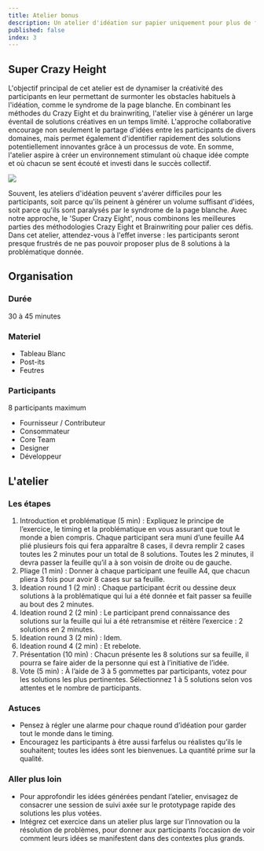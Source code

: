 ```yaml
---
title: Atelier bonus
description: Un atelier d'idéation sur papier uniquement pour plus de fun
published: false
index: 3
---
```


## Super Crazy Height

L'objectif principal de cet atelier est de dynamiser la créativité des participants en leur permettant de surmonter les obstacles habituels à l'idéation, comme le syndrome de la page blanche. En combinant les méthodes du Crazy Eight et du brainwriting, l'atelier vise à générer un large éventail de solutions créatives en un temps limité. L'approche collaborative encourage non seulement le partage d'idées entre les participants de divers domaines, mais permet également d'identifier rapidement des solutions potentiellement innovantes grâce à un processus de vote. En somme, l'atelier aspire à créer un environnement stimulant où chaque idée compte et où chacun se sent écouté et investi dans le succès collectif.

![](/workshops/super-crazy-eight.png)

Souvent, les ateliers d'idéation peuvent s'avérer difficiles pour les participants, soit parce qu'ils peinent à générer un volume suffisant d'idées, soit parce qu'ils sont paralysés par le syndrome de la page blanche. Avec notre approche, le 'Super Crazy Eight', nous combinons les meilleures parties des méthodologies Crazy Eight et Brainwriting pour palier ces défis. Dans cet atelier, attendez-vous à l'effet inverse : les participants seront presque frustrés de ne pas pouvoir proposer plus de 8 solutions à la problématique donnée.

## Organisation

### Durée

30 à 45 minutes

### Materiel

- Tableau Blanc
- Post-its
- Feutres

### Participants

8 participants maximum

- Fournisseur / Contributeur
- Consommateur
- Core Team
- Designer
- Développeur


## L'atelier

### Les étapes 

1. Introduction et problématique (5 min) : Expliquez le principe de l’exercice, le timing et la problématique en vous assurant que tout le monde a bien compris. Chaque participant sera muni d’une feuille A4 plié plusieurs fois qui fera apparaître 8 cases, il devra remplir 2 cases toutes les 2 minutes pour un total de 8 solutions. Toutes les 2 minutes, il devra passer la feuille qu’il a à son voisin de droite ou de gauche.
2. Pliage (1 min) : Donner à chaque participant une feuille A4, que chacun pliera 3 fois pour avoir 8 cases sur sa feuille.
3. Ideation round 1 (2 min) : Chaque participant écrit ou dessine deux solutions à la problématique qui lui a été donnée et fait passer sa feuille au bout des 2 minutes.
4. Ideation round 2 (2 min) : Le participant prend connaissance des solutions sur la feuille qui lui a été retransmise et réitère l’exercice : 2 solutions en 2 minutes.
5. Ideation round 3 (2 min) : Idem.
6. Ideation round 4 (2 min) : Et rebelote.
7. Présentation (10 min) : Chacun présente les 8 solutions sur sa feuille, il pourra se faire aider de la personne qui est à l’initiative de l’idée.
8. Vote (5 min) : À l’aide de 3 à 5 gommettes par participants, votez pour les solutions les plus pertinentes. Sélectionnez 1 à 5 solutions selon vos attentes et le nombre de participants.

### Astuces

- Pensez à régler une alarme pour chaque round d’idéation pour garder tout le monde dans le timing.
- Encouragez les participants à être aussi farfelus ou réalistes qu’ils le souhaitent; toutes les idées sont les bienvenues. La quantité prime sur la qualité.

### Aller plus loin

- Pour approfondir les idées générées pendant l’atelier, envisagez de
consacrer une session de suivi axée sur le prototypage rapide des
solutions les plus votées.
- Intégrez cet exercice dans un atelier plus large sur l’innovation ou la
résolution de problèmes, pour donner aux participants l’occasion de voir
comment leurs idées se manifestent dans des contextes plus grands.